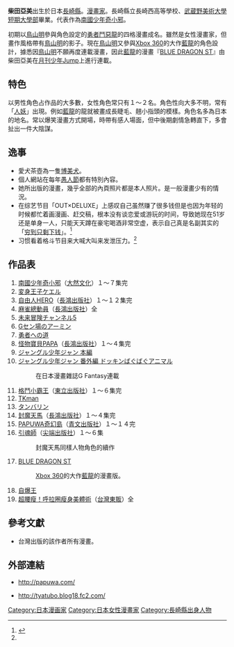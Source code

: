{{Japanese|japanese=柴田 亜美|kana=しばた あみ|romaji=Shibata Ami}}
'''柴田亞美'''{{BD|1967年|5月24日|catIdx=Shibata Ami}}出生於日本[[長崎縣|長崎縣]]。[[漫畫家|漫畫家]]。長崎縣立長崎西高等學校、[[武藏野美术大学短期大学部|武蔵野美術大學短期大學部]]畢業。代表作為[[南國少年奇小邪|南國少年奇小邪]]。

初期以[[鳥山明|鳥山明]]參與角色設定的[[勇者鬥惡龍|勇者鬥惡龍]]的四格漫畫成名。雖然是女性漫畫家，但畫作風格帶有[[鳥山明|鳥山明]]的影子。現在[[鳥山明|鳥山明]]又參與[[Xbox_360|Xbox 360]]的大作[[藍龍|藍龍]]的角色設計，據悉因[[鳥山明|鳥山明]]不願再度連載漫畫，因此[[藍龍|藍龍]]的漫畫『[[BLUE_DRAGON_ST|BLUE DRAGON ST]]』由柴田亞美在[[月刊少年Jump|月刊少年Jump]]上進行連載。

==特色==
以男性角色占作品的大多數，女性角色常只有１～２名。角色性向大多不明，常有「[[人妖|人妖]]」出現。例如[[藍龍|藍龍]]的龍就被畫成長睫毛、翹小指頭的模樣。角色名多為日本的地名。常以爆笑漫畫方式開場，時帶有感人場面，但中後期劇情急轉直下，多會扯出一件大陰謀。

==逸事==
*愛犬茶壺為一隻[[博美犬|博美犬]]。
*個人網站在每年[[愚人節|愚人節]]都有特別內容。
*她所出版的漫畫，幾乎全部的內頁照片都是本人照片。是一般漫畫少有的情況。
*在综艺节目「OUT×DELUXE」上感叹自己虽然赚了很多钱但是也因为年轻的时候都忙着画漫画、赶交稿，根本没有谈恋爱或游玩的时间，导致她现在51岁还是单身一人，只能天天蹲在豪宅喝酒非常空虚，表示自己真是名副其实的「[[窮得只剩下錢|穷到只剩下钱]]」。<ref name=":0">{{Cite web |url=https://mnews.dmzj.com/article/62114.html |title=存档副本 |access-date=2019-05-20 |archive-date=2021-05-18 |archive-url=https://web.archive.org/web/20210518054253/https://mnews.dmzj.com/article/62114.html |dead-url=no }}</ref>
*习惯看着格斗节目来大喊大叫来发泄压力。<ref name=":0" />

==作品表==
#[[南國少年奇小邪|南國少年奇小邪]]（[[大然文化|大然文化]]）１～７集完
#[[変身王子ケエル|変身王子ケエル]]
#[[自由人HERO|自由人HERO]]（[[長鴻出版社|長鴻出版社]]）１～１２集完
#[[麻雀總動員|麻雀總動員]]（[[長鴻出版社|長鴻出版社]]）全
#[[未来冒険チャンネル5|未来冒険チャンネル5]]
#[[Gセン場のアーミン|Gセン場のアーミン]]
#[[勇者への道|勇者への道]]
#[[怪物寶貝PAPA|怪物寶貝PAPA]]（[[長鴻出版社|長鴻出版社]]）１～４集完
#[[ジャングル少年ジャン_本編|ジャングル少年ジャン 本編]]
#[[ジャングル少年ジャン_番外編_ドッキンばぐばぐアニマル|ジャングル少年ジャン 番外編 ドッキンばぐばぐアニマル]]
#:在日本漫畫雜誌G Fantasy連載
#[[格鬥小霸王|格鬥小霸王]]（[[東立出版社|東立出版社]]）１～６集完
#[[TKman|TKman]]
#[[タンバリン|タンバリン]]
#[[封魔天馬|封魔天馬]]（[[長鴻出版社|長鴻出版社]]）１～４集完
#[[PAPUWA奇幻島|PAPUWA奇幻島]]（[[青文出版社|青文出版社]]）１～１４完
#[[引魂師|引魂師]]（[[尖端出版社|尖端出版社]]）１～６集
#:封魔天馬同樣人物角色的續作
#[[BLUE_DRAGON_ST|BLUE DRAGON ST]]
#:[[Xbox_360|Xbox 360]]的大作[[藍龍|藍龍]]的漫畫版。
#[[自爆王|自爆王]]
#[[超腰瘦！呼拉圈瘦身美體術|超腰瘦！呼拉圈瘦身美體術]]（[[台灣東販|台灣東販]]）全

==參考文獻==
<div class="references-small">
*台灣出版的該作者所有漫畫。
<references />
</div>

==外部連結==
*{{ja}}http://papuwa.com/ {{Wayback|url=http://papuwa.com/ |date=20210127111511 }}
*{{ja}}http://tyatubo.blog18.fc2.com/ {{Wayback|url=http://tyatubo.blog18.fc2.com/ |date=20200922100000 }}

{{DEFAULTSORT:Shibata Ami}}
[[Category:日本漫画家|Category:日本漫画家]]
[[Category:日本女性漫畫家|Category:日本女性漫畫家]]
[[Category:長崎縣出身人物|Category:長崎縣出身人物]]